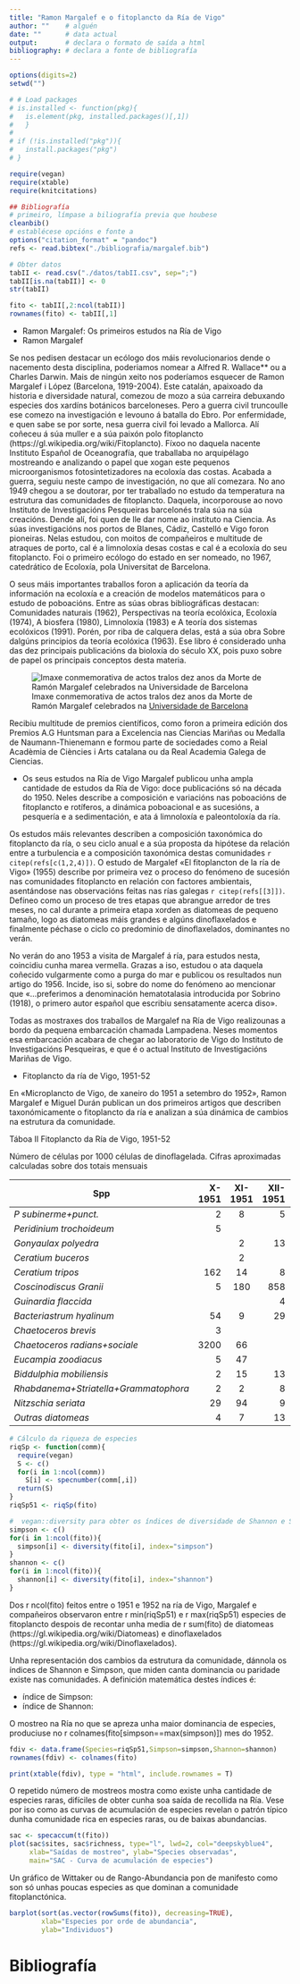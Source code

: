 ```yaml
---
title: "Ramon Margalef e o fitoplancto da Ría de Vigo"
author: ""    # alguén
date: ""      # data actual
output:       # declara o formato de saída a html
bibliography: # declara a fonte de bibliografía
---
```


<!--- outórgalle un nome ao bloque de código --->
<!--- define que nin se inclúa nin advirta erros no documento final --->
```r
options(digits=2)
setwd("")

# # Load packages
# is.installed <- function(pkg){
#   is.element(pkg, installed.packages()[,1])
#   }
#
# if (!is.installed("pkg")){
#   install.packages("pkg")
# }

require(vegan)
require(xtable)
require(knitcitations)

## Bibliografía
# primeiro, límpase a biliografía previa que houbese
cleanbib()
# establécese opcións e fonte a
options("citation_format" = "pandoc")
refs <- read.bibtex("./bibliografia/margalef.bib")
```

<!--- outórgalle un nome ao bloque de código --->
<!--- define que nin se inclúa nin advirta erros no documento final --->
```r
# Obter datos
tabII <- read.csv("./datos/tabII.csv", sep=";")
tabII[is.na(tabII)] <- 0
str(tabII)

fito <- tabII[,2:ncol(tabII)]
rownames(fito) <- tabII[,1]
```

<!---Define todas as seccións, subseccións... do documento--->

<!--- título principal --->
- Ramon Margalef: Os primeiros estudos na Ría de Vigo
<!--- título secundario --->
- Ramon Margalef

<!---Introduce cursivas e negra, busca ligazóns rotas...--->
Se nos pedisen destacar un ecólogo dos máis revolucionarios dende o nacemento desta disciplina, poderiamos nomear a Alfred R. Wallace** ou a Charles Darwin. Mais de ningún xeito nos poderíamos esquecer de Ramon Margalef i López (Barcelona, 1919-2004). Este catalán, apaixoado da historia e diversidade natural, comezou de mozo a súa carreira debuxando especies dos xardíns botánicos barceloneses. Pero a guerra civil truncoulle ese comezo na investigación e levouno á batalla do Ebro. Por enfermidade, e quen sabe se por sorte, nesa guerra civil foi levado a Mallorca. Alí coñeceu á súa muller e a súa paixón polo fitoplancto (https://gl.wikipedia.org/wiki/Fitoplancto). Fíxoo no daquela nacente Instituto Español de Oceanografía, que traballaba no arquipélago mostreando e analizando o papel que xogan este pequenos microorganismos fotosintetizadores na ecoloxía das costas. Acabada a guerra, seguiu neste campo de investigación, no que alí comezara. No ano 1949 chegou a se doutorar, por ter traballado no estudo da temperatura na estrutura das comunidades de fitoplancto. Daquela, incorporouse ao novo Instituto de Investigacións Pesqueiras barcelonés trala súa na súa creacións. Dende alí, foi quen de lle dar nome ao instituto na Ciencia. As súas investigacións nos portos de Blanes, Cádiz, Castelló e Vigo foron pioneiras. Nelas estudou, con moitos de compañeiros e multitude de atraques de porto, cal é a limnoloxía desas costas e cal é a ecoloxía do seu fitoplancto. Foi o primeiro ecólogo do estado en ser nomeado, no 1967, catedrático de Ecoloxía, pola Universitat de Barcelona.

O seus máis importantes traballos foron a aplicación da teoría da información na ecoloxía e a creación de modelos matemáticos para o estudo de poboacións. Entre as súas obras bibliográficas destacan: Comunidades naturais (1962), Perspectivas na teoría ecolóxica, Ecoloxía (1974), A biosfera (1980), Limnoloxía (1983) e A teoría dos sistemas ecolóxicos (1991). Porén, por riba de calquera delas, está a súa obra Sobre dalgúns principios da teoría ecolóxica (1963). Ese libro é considerado unha das dez principais publicacións da bioloxía do século XX, pois puxo sobre de papel os principais conceptos desta materia.

<!--- completa a dirección da imaxe (o seu cartafol) --->
![Imaxe conmemorativa de actos tralos dez anos da Morte de Ramón Margalef celebrados na [Universidade de Barcelona](www.ub.edu/)]()

Recibiu multitude de premios científicos, como foron a primeira edición dos Premios A.G Huntsman para a Excelencia nas Ciencias Mariñas ou Medalla de Naumann-Thienemann e formou parte de sociedades como a Reial Acadèmia de Ciències i Arts catalana ou da Real Academia Galega de Ciencias.

- Os seus estudos na Ría de Vigo
Margalef publicou unha ampla cantidade de estudos da Ría de Vigo: doce publicacións só na década do 1950. Neles describe a composición e variacións nas poboacións de fitoplancto e rotíferos, a dinámica poboacional e as sucesións, a pesquería e a sedimentación, e ata á limnoloxía e paleontoloxía da ría.

Os estudos máis relevantes describen a composición taxonómica do fitoplancto da ría, o seu ciclo anual e a súa proposta da hipótese da relación entre a turbulencia e a composición taxonómica destas comunidades `r citep(refs[c(1,2,4)])`. O estudo de Margalef «El fitoplancton de la ría de Vigo» (1955) describe por primeira vez o proceso do fenómeno de sucesión nas comunidades fitoplancto en relación con factores ambientais, asentándose nas observacións feitas nas rías galegas `r citep(refs[[3]])`. Defíneo como un proceso de tres etapas que abrangue arredor de tres meses, no cal durante a primeira etapa xorden as diatomeas de pequeno tamaño, logo as diatomeas máis grandes e algúns dinoflaxelados e finalmente péchase o ciclo co predominio de dinoflaxelados, dominantes no verán.

No verán do ano 1953 a visita de Margalef á ría, para estudos nesta, coincidiu cunha marea vermella. Grazas a iso, estudou o ata daquela coñecido vulgarmente como a purga do mar e publicou os resultados nun artigo do 1956. Incide, iso si, sobre do nome do fenómeno ao mencionar que «...preferimos a denominación hematotalasia introducida por Sobrino (1918), o primero autor español que escribiu sensatamente acerca diso».

Todas as mostraxes dos traballos de Margalef na Ría de Vigo realizounas a bordo da pequena embarcación chamada Lampadena. Neses momentos esa embarcación acabara de chegar ao laboratorio de Vigo do Instituto de Investigacións Pesqueiras, e que é o actual Instituto de Investigacións Mariñas de Vigo.

- Fitoplancto da ría de Vigo, 1951-52

En «Microplancto de Vigo, de xaneiro do 1951 a setembro do 1952», Ramon Margalef e Miguel Durán publican un dos primeiros artigos que describen taxonómicamente o fitoplancto da ría e analizan a súa dinámica de cambios na estrutura da comunidade.

<!-- título en negra --->
Táboa II Fitoplancto da Ría de Vigo, 1951-52

<!-- lenda en cursiva --->
Número de células por 1000 células de dinoflagelada. Cifras aproximadas calculadas sobre dos totais mensuais

| Spp  | X-1951 | XI-1951 | XII-1951 | I-1951 |
| --- | ---: | :---: | ---: |  ---: |
| _P subinerme+punct._ | 2 | 8 | 5 | 3 |
| _Peridinium trochoideum_ | 5 |  |  |  |
| _Gonyaulax polyedra_  | | 2 | 13 | 11 |
| _Ceratium buceros_  | | 2 |  |  |
| _Ceratium tripos_ | 162 | 14 | 8 | 5 |
| _Coscinodiscus Granii_ | 5 | 180 | 858 | 242 |
| _Guinardia flaccida_  | |  | 4 | 5 |
| _Bacteriastrum hyalinum_ | 54 | 9 | 29 | 121 |
| _Chaetoceros brevis_ | 3 |  |  |  |
| _Chaetoceros radians+sociale_ | 3200 | 66 |  |  |
| _Eucampia zoodiacus_ | 5 | 47 |  |  |
| _Biddulphia mobiliensis_ | 2 | 15 | 13 | 16 |
| _Rhabdanema+Striatella+Grammatophora_ | 2 | 2 | 8 | 9 |
| _Nitzschia seriata_ | 29 | 94 | 9 | 913 |
| _Outras diatomeas_ | 4 | 7 | 13 | 33 |


<!-- outórgalle un nome ao bloque de código -->
<!-- defíneo para que nin mostre saídas nin apareza no texto final-->

```r
# Cálculo da riqueza de especies
riqSp <- function(comm){
  require(vegan)
  S <- c()
  for(i in 1:ncol(comm))
    S[i] <- specnumber(comm[,i])
  return(S)
}
riqSp51 <- riqSp(fito)

#  vegan::diversity para obter os índices de diversidade de Shannon e Simpson
simpson <- c()
for(i in 1:ncol(fito)){
  simpson[i] <- diversity(fito[i], index="simpson")
}
shannon <- c()
for(i in 1:ncol(fito)){
  shannon[i] <- diversity(fito[i], index="shannon")
}
```

<!-- hai cálculos nestas líñas: ordénalle a R que os interprete --->
Dos r ncol(fito) feitos entre o 1951 e 1952 na ría de Vigo, Margalef e compañeiros observaron entre r min(riqSp51) e r max(riqSp51) especies de fitoplancto despois de recontar unha media de r sum(fito) de diatomeas (https://gl.wikipedia.org/wiki/Diatomeas) e dinoflaxelados (https://gl.wikipedia.org/wiki/Dinoflaxelados).

Unha representación dos cambios da estrutura da comunidade, dánnola os índices de Shannon e Simpson, que miden canta dominancia ou paridade existe nas comunidades. A definición matemática destes índices é:

<!-- Introduce os limitadores de fórmulas que consideres -->
- índice de Simpson: <!-- \lambda' = -\sum_{i=1}^S p_i^2 -->
- índice de Shannon: <!-- H' = -\sum_{i=1}^S p_i \ln p_i -->

<!-- hai cálculos nestas líñas: ordénalle a R que os interprete --->
O mostreo na Ría no que se apreza unha maior dominancia de especies, produciuse no r colnames(fito[simpson==max(simpson)]) mes do 1952.

<!--- dálle o valor axeitado a 'echo' --->
```r
fdiv <- data.frame(Species=riqSp51,Simpson=simpson,Shannon=shannon)
rownames(fdiv) <- colnames(fito)

print(xtable(fdiv), type = "html", include.rownames = T)
```

O repetido número de mostreos mostra como existe unha cantidade de especies raras, difíciles de obter cunha soa saída de recollida na Ría. Vese por iso como as curvas de acumulación de especies revelan o patrón típico dunha comunidade rica en especies raras, ou de baixas abundancias.

<!--- dálle un ancho e alto ás imaxes da saída -->
```r
sac <- specaccum(t(fito))
plot(sac$sites, sac$richness, type="l", lwd=2, col="deepskyblue4",
     xlab="Saídas de mostreo", ylab="Species observadas",
     main="SAC - Curva de acumulación de especies")
```

Un gráfico de Wittaker ou de Rango-Abundancia pon de manifesto como son só unhas poucas especies as que dominan a comunidade fitoplanctónica.

<!--- dálle un ancho e alto ás imaxes da saída -->
```r
barplot(sort(as.vector(rowSums(fito)), decreasing=TRUE),
        xlab="Especies por orde de abundancia",
        ylab="Individuos")
```

# Bibliografía
<!--- xérate! --->

